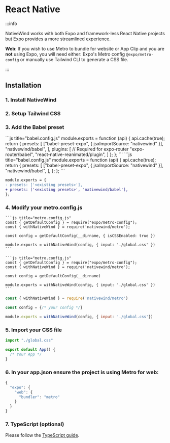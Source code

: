 
# React Native

:::info

NativeWind works with both Expo and framework-less React Native projects but Expo provides a more streamlined experience.

**Web**: If you wish to use Metro to bundle for website or App Clip and you are **not** using Expo, you will need either: Expo's Metro config `@expo/metro-config` or manually use Tailwind CLI to generate a CSS file.

:::

## Installation

### 1. Install NativeWind

<Install />

### 2. Setup Tailwind CSS

<Tailwind />

### 3. Add the Babel preset

<Tabs groupId="framework">
  <TabItem value="Expo SDK 49">
    ```js title="babel.config.js"
    module.exports = function (api) {
      api.cache(true);
      return {
        presets: [
          ["babel-preset-expo", { jsxImportSource: "nativewind" }],
          "nativewind/babel",
        ],
        plugins: [
          // Required for expo-router
          "expo-router/babel",
          "react-native-reanimated/plugin",
        ]
      };
    };
    ```
  </TabItem>
  <TabItem value="Expo SDK 50+">
    ```js title="babel.config.js"
    module.exports = function (api) {
      api.cache(true);
      return {
        presets: [
          ["babel-preset-expo", { jsxImportSource: "nativewind" }],
          "nativewind/babel",
        ],
      };
    };
    ```
  </TabItem>

  <TabItem value="framework-less" label="Framework-less">

```diff title="babel.config.js"
module.exports = {
- presets: ['<existing presets>'],
+ presets: ['<existing presets>', 'nativewind/babel'],
};
```

  </TabItem>
</Tabs>

### 4. Modify your metro.config.js

<Tabs groupId="framework">
  <TabItem value="Expo SDK 49">

    ```js title="metro.config.js"
    const { getDefaultConfig } = require("expo/metro-config");
    const { withNativeWind } = require('nativewind/metro');

    const config = getDefaultConfig(__dirname, { isCSSEnabled: true })

    module.exports = withNativeWind(config, { input: './global.css' })
    ```
  </TabItem>
  <TabItem value="Expo SDK 50+">

    ```js title="metro.config.js"
    const { getDefaultConfig } = require("expo/metro-config");
    const { withNativeWind } = require('nativewind/metro');

    const config = getDefaultConfig(__dirname)

    module.exports = withNativeWind(config, { input: './global.css' })
    ```

  </TabItem >


  <TabItem value="frameworkless" label="Framework-less">

```js title="metro.config.js"
const { withNativeWind } = require('nativewind/metro')

const config = {/* your config */}

module.exports = withNativeWind(config, { input: './global.css'})
```

  </TabItem>
</Tabs>

### 5. Import your CSS file

```js title="App.js"
import "./global.css"

export default App() {
  /* Your App */
}
```

### 6. In your app.json ensure the project is using Metro for web:

```js
{
  "expo": {
    "web": {
      "bundler": "metro"
    }
  }
}
```

### 7. TypeScript (optional)

Please follow the [TypeScript guide](./typescript).
